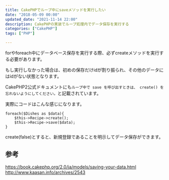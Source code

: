```yaml
---
title: CakePHPでループ中にsaveメソッドを実行したい
date: "2018-05-09 00:00"
updated_date: "2021-11-14 22:00"
description: CakePHPの実装でループ処理内でデータ保存を実行する
categories: ["CakePHP"]
tags: ["PHP"]

---
```

forやforeach中にデータベース保存を実行する際、必ずcreateメソッドを実行する必要があります。

もし実行しなかった場合は、初めの保存だけidが割り振られ、その他のデータにはidがない状態となります。

CakePHP2公式ドキュメントにも`ループ中で save を呼び出すときは、 create() を忘れないようにしてください。`と記載されています。

実際にコードはこんな感じになります。

```
foreach($Dishes as $data){
    $this->Recipe->create();
    $this->Recipe->save($data);
}
```

create(false)とすると、新規登録であることを明示してデータ保存ができます。

## 参考
https://book.cakephp.org/2.0/ja/models/saving-your-data.html
http://www.kaasan.info/archives/2543